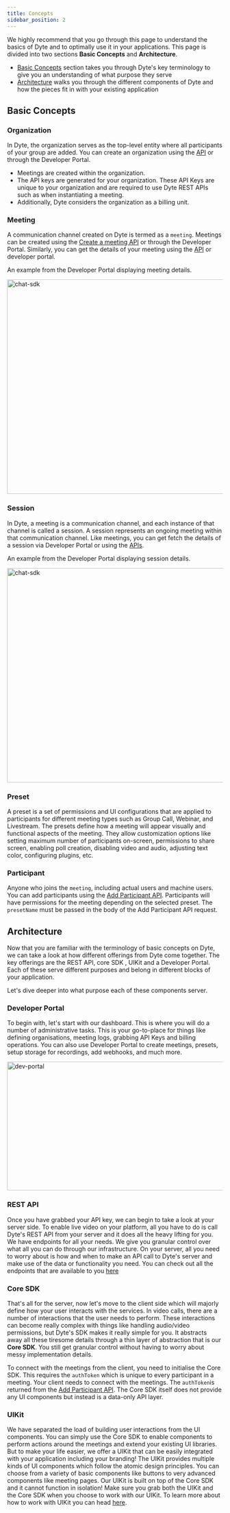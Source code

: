 ```yaml
---
title: Concepts
sidebar_position: 2
---
```


We highly recommend that you go through this page to understand the basics of Dyte and to optimally use it in your applications. This page is divided into two sections **Basic Concepts** and **Architecture**.

- [Basic Concepts](#basic-concepts) section takes you through Dyte's key terminology to give you an understanding of what purpose they serve
- [Architecture](#architecture) walks you through the different components of Dyte and how the pieces fit in with your existing application

## Basic Concepts

### Organization

In Dyte, the organization serves as the top-level entity where all participants of your group are added. You can create an organization using the [API](/api#/operations/createOrg) or through the Developer Portal.

- Meetings are created within the organization.
- The API keys are generated for your organization. These API Keys are unique to your organization and are required to use Dyte REST APIs such as when instantiating a meeting.
- Additionally, Dyte considers the organization as a billing unit.

### Meeting

A communication channel created on Dyte is termed as a `meeting`. Meetings can be created using the [Create a meeting API](/api#/operations/create_meeting) or through the Developer Portal. Similarly, you can get the details of your meeting using the [API](/api#/operations/get_all_meetings) or developer portal.

An example from the Developer Portal displaying meeting details.

<img
  src="/static/guides/concept-meeting.png"
  width="800"
  height="500"
  alt="chat-sdk"
  className="concept-meeting-live-video"
/>

### Session

In Dyte, a meeting is a communication channel, and each instance of that channel is called a session. A session represents an ongoing meeting within that communication channel. Like meetings, you can get fetch the details of a session via Developer Portal or using the [APIs](/api#/operations/GetSessions).

An example from the Developer Portal displaying session details.

<img
  src="/static/guides/session-details.png"
  width="800"
  height="500"
  alt="chat-sdk"
  className="session-details-live-video"
/>

### Preset

A preset is a set of permissions and UI configurations that are applied to participants for different meeting types such as Group Call, Webinar, and Livestream. The presets define how a meeting will appear visually and functional aspects of the meeting. They allow customization options like setting maximum number of participants on-screen, permissions to share screen, enabling poll creation, disabling video and audio, adjusting text color, configuring plugins, etc.

### Participant

Anyone who joins the `meeting`, including actual users and machine users. You can add participants using the [Add Participant API](/api#/operations/add_participant). Participants will have permissions for the meeting depending on the selected preset. The `presetName` must be passed in the body of the Add Participant API request.

## Architecture

Now that you are familiar with the terminology of basic concepts on Dyte, we can take a look at how different offerings from Dyte come together. The key offerings are the REST API, core SDK , UIKit and a Developer Portal. Each of these serve different purposes and belong in different blocks of your application.

Let's dive deeper into what purpose each of these components server.

### Developer Portal

To begin with, let's start with our dashboard. This is where you will do a number of administrative tasks. This is your go-to-place for things like defining organisations, meeting logs, grabbing API Keys and billing operations.
You can also use Developer Portal to create meetings, presets, setup storage for recordings, add webhooks, and much more.

<img
  src="/static/guides/dev-portal.png"
  width="600"
  height="300"
  alt="dev-portal"
  className="dev-portal-preview"
/>

### REST API

Once you have grabbed your API key, we can begin to take a look at your server side. To enable live video on your platform, all you have to do is call Dyte's REST API from your server and it does all the heavy lifting for you. We have endpoints for all your needs. We give you granular control over what all you can do through our infrastructure. On your server, all you need to worry about is how and when to make an API call to Dyte's server and make use of the data or functionality you need. You can check out all the endpoints that are available to you [here](/api/)

### Core SDK

That's all for the server, now let's move to the client side which will majorly define how your user interacts with the services. In video calls, there are a number of interactions that the user needs to perform. These interactions can become really complex with things like handling audio/video permissions, but Dyte's SDK makes it really simple for you. It abstracts away all these tiresome details through a thin layer of abstraction that is our **Core SDK**. You still get granular control without having to worry about messy implementation details.

To connect with the meetings from the client, you need to initialise the Core SDK. This requires the `authToken` which is unique to every participant in a meeting. Your client needs to connect with the meetings. The `authToken`is returned from the [Add Participant API](api#/operations/add_participant). The Core SDK itself does not provide any UI components but instead is a data-only API layer.

### UIKit

We have separated the load of building user interactions from the UI components. You can simply use the Core SDK to enable components to perform actions around the meetings and extend your existing UI libraries. But to make your life easier, we offer a UIKit that can be easily integrated with your application including your branding! The UIKit provides multiple kinds of UI components which follow the atomic design principles. You can choose from a variety of basic components like buttons to very advanced components like meeting pages. Our UIKit is built on top of the Core SDK and it cannot function in isolation! Make sure you grab both the UIKit and the Core SDK when you choose to work with our UIKit. To learn more about how to work with UIKit you can head [here](/guides/capabilities/customize-ui/use-ui-kit-components).

<head>
  <title>Concepts Guide</title>
</head>
